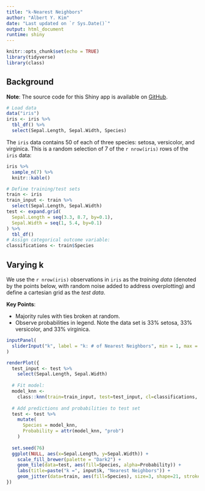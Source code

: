 ```yaml
---
title: "k-Nearest Neighbors"
author: "Albert Y. Kim"
date: "Last updated on `r Sys.Date()`"
output: html_document
runtime: shiny
---
```


```r
knitr::opts_chunk$set(echo = TRUE)
library(tidyverse)
library(class)
```


## Background

**Note**: The source code for this Shiny app is available on <a target="_blank" class="page-link" href="https://github.com/rudeboybert/STAT495/blob/master/static/kNN/knn_shiny.Rmd">GitHub</a>.



```r
# Load data
data("iris")
iris <- iris %>%
  tbl_df() %>% 
  select(Sepal.Length, Sepal.Width, Species)

```

The `iris` data contains 50 of each of three species: setosa, versicolor, and
virginica. This is a random selection of 7 of the `r nrow(iris)` rows of the
`iris` data:

```r
iris %>% 
  sample_n(7) %>% 
  knitr::kable()
```



```r
# Define training/test sets
train <- iris
train_input <- train %>%
  select(Sepal.Length, Sepal.Width)
test <- expand.grid(
  Sepal.Length = seq(3.3, 8.7, by=0.1),
  Sepal.Width = seq(1, 5.4, by=0.1)
) %>% 
  tbl_df()
# Assign categorical outcome variable:
classifications <- train$Species
```


## Varying k

We use the `r nrow(iris)` observations in `iris` as the *training data* (denoted by the points
below, with random noise added to address overplotting) and define a cartesian grid as the *test data*. 

**Key Points**:

* Majority rules with ties broken at random.
* Observe probabilities in legend. Note the data set is 33% setosa, 33% versicolor, and 33% virginica.

```r
inputPanel(
  sliderInput("k", label = "k: # of Nearest Neighbors", min = 1, max = nrow(iris), value = 3, step = 1)
)

renderPlot({
  test_input <- test %>% 
    select(Sepal.Length, Sepal.Width)
  
  # Fit model:
  model_knn <- 
    class::knn(train=train_input, test=test_input, cl=classifications, k = input$k, prob=TRUE)
  
  # Add predictions and probabilities to test set
  test <- test %>% 
    mutate(
      Species = model_knn,
      Probability = attr(model_knn, "prob")
    )
  
  set.seed(76)
  ggplot(NULL, aes(x=Sepal.Length, y=Sepal.Width)) + 
    scale_fill_brewer(palette = "Dark2") + 
    geom_tile(data=test, aes(fill=Species, alpha=Probability)) +
    labs(title=paste("k =", input$k, "Nearest Neighbors")) + 
    geom_jitter(data=train, aes(fill=Species), size=3, shape=21, stroke=0.5)
})
```



